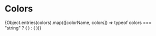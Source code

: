 
<Meta title="Colors" />

# Colors

<ColorPalette>
  {Object.entries(colors).map(([colorName, colors]) => typeof colors === "string" ? (
    <ColorItem title={colorName} subtitle="" colors={[colors]} />
  ) : (
    <ColorItem title={colorName} subtitle="" colors={colors} />
  ))}
</ColorPalette>